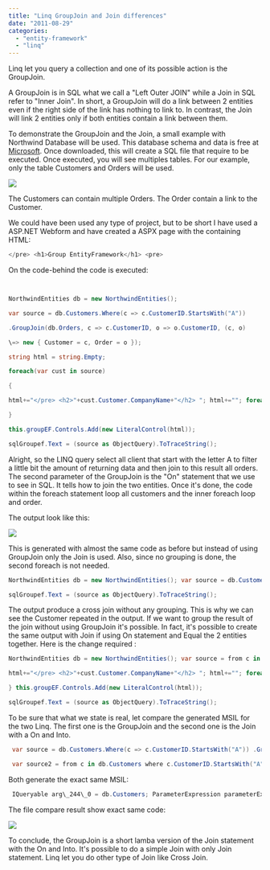 ```yaml
---
title: "Linq GroupJoin and Join differences"
date: "2011-08-29"
categories: 
  - "entity-framework"
  - "linq"
---
```


Linq let you query a collection and one of its possible action is the GroupJoin.

A GroupJoin is in SQL what we call a "Left Outer JOIN" while a Join in SQL refer to "Inner Join". In short, a GroupJoin will do a link between 2 entities even if the right side of the link has nothing to link to. In contrast, the Join will link 2 entities only if both entities contain a link between them.

To demonstrate the GroupJoin and the Join, a small example with Northwind Database will be used. This database schema and data is free at [Microsoft](http://www.microsoft.com/download/en/details.aspx?id=23654 "Microsoft's Northwind database"). Once downloaded, this will create a SQL file that require to be executed. Once executed, you will see multiples tables. For our example, only the table Customers and Orders will be used.

![](images/customersandordersNorthwind-257x300.png)

The Customers can contain multiple Orders. The Order contain a link to the Customer.

We could have been used any type of project, but to be short I have used a ASP.NET Webform and have created a ASPX page with the containing HTML:


```csharp
</pre> <h1>Group EntityFramework</h1> <pre> 
```

On the code-behind the code is executed:


```csharp


NorthwindEntities db = new NorthwindEntities();

var source = db.Customers.Where(c => c.CustomerID.StartsWith("A"))

.GroupJoin(db.Orders, c => c.CustomerID, o => o.CustomerID, (c, o)

\=> new { Customer = c, Order = o });

string html = string.Empty;

foreach(var cust in source)

{

html+="</pre> <h2>"+cust.Customer.CompanyName+"</h2> "; html+=""; foreach (var order in cust.Order) { html+=""; } html += " <table> <tbody> <tr> <th>Order id</th> <th>Order date</th> </tr> <tr> <td>" + order.OrderID + "</td> <td>"+order.OrderDate+"</td> </tr> </tbody> </table> <pre>";

}

this.groupEF.Controls.Add(new LiteralControl(html));

sqlGroupef.Text = (source as ObjectQuery).ToTraceString();


```

Alright, so the LINQ query select all client that start with the letter A to filter a little bit the amount of returning data and then join to this result all orders. The second parameter of the GroupJoin is the "On" statement that we use to see in SQL. It tells how to join the two entities. Once it's done, the code within the foreach statement loop all customers and the inner foreach loop and order.

The output look like this:

![](images/join-139x300.png)

This is generated with almost the same code as before but instead of using GroupJoin only the Join is used. Also, since no grouping is done, the second foreach is not needed.

```csharp
NorthwindEntities db = new NorthwindEntities(); var source = db.Customers.Where(c => c.CustomerID.StartsWith("A")) .Join(db.Orders, c => c.CustomerID, o => o.CustomerID, (c, o) => new { Customer = c, Order = o }); string html = string.Empty; foreach(var cust in source) { html+="</pre> <h2>"+cust.Customer.CompanyName+"</h2> "; html+=""; html+=""; html+=" <table> <tbody> <tr> <th>Order id</th> <th>Order date</th> </tr> <tr> <td>" + cust.Order.OrderID + "</td> <td>"+ cust.Order.OrderDate+"</td> </tr> </tbody> </table> <pre> "; } this.groupEF.Controls.Add(new LiteralControl(html));

sqlGroupef.Text = (source as ObjectQuery).ToTraceString(); 
```

The output produce a cross join without any grouping. This is why we can see the Customer repeated in the output. If we want to group the result of the join without using GroupJoin it's possible. In fact, it's possible to create the same output with Join if using On statement and Equal the 2 entities together. Here is the change required :

```csharp
NorthwindEntities db = new NorthwindEntities(); var source = from c in db.Customers where c.CustomerID.StartsWith("A") join o in db.Orders on c.CustomerID equals o.CustomerID into g select new { Customer = c, Order = g }; string html = string.Empty; foreach(var cust in source) {

html+="</pre> <h2>"+cust.Customer.CompanyName+"</h2> "; html+=""; foreach (var order in cust.Order) { html+=""; } html += " <table> <tbody> <tr> <th>Order id</th> <th>Order date</th> </tr> <tr> <td>" + order.OrderID + "</td> <td>"+ order.OrderDate+"</td> </tr> </tbody> </table> <pre> ";

} this.groupEF.Controls.Add(new LiteralControl(html));

sqlGroupef.Text = (source as ObjectQuery).ToTraceString(); 
```

To be sure that what we state is real, let compare the generated MSIL for the two Linq. The first one is the GroupJoin and the second one is the Join with a On and Into.


```csharp
 var source = db.Customers.Where(c => c.CustomerID.StartsWith("A")) .GroupJoin(db.Orders, c => c.CustomerID, o => o.CustomerID, (c, o) => new { Customer = c, Order = o }); 
``` 
```csharp
 var source2 = from c in db.Customers where c.CustomerID.StartsWith("A") join o in db.Orders on c.CustomerID equals o.CustomerID into g select new { Customer = c, Order = g }; 
```

Both generate the exact same MSIL:


```csharp
 IQueryable arg\_244\_0 = db.Customers; ParameterExpression parameterExpression = Expression.Parameter(typeof(Customers), "c"); IQueryable arg\_381\_0 = arg\_244\_0.Where(Expression.Lambda>(Expression.Call(Expression.Property(parameterExpression, (MethodInfo)MethodBase.GetMethodFromHandle(ldtoken(get\_CustomerID()))), (MethodInfo)MethodBase.GetMethodFromHandle(ldtoken(StartsWith())), new Expression[] { Expression.Constant("A", typeof(string)) }), new ParameterExpression[] { parameterExpression })); IEnumerable arg\_381\_1 = db.Orders; parameterExpression = Expression.Parameter(typeof(Customers), "c"); Expression> arg\_381\_2 = Expression.Lambda>(Expression.Property(parameterExpression, (MethodInfo)MethodBase.GetMethodFromHandle(ldtoken(get\_CustomerID()))), new ParameterExpression[] { parameterExpression }); parameterExpression = Expression.Parameter(typeof(Orders), "o"); Expression> arg\_381\_3 = Expression.Lambda>(Expression.Property(parameterExpression, (MethodInfo)MethodBase.GetMethodFromHandle(ldtoken(get\_CustomerID()))), new ParameterExpression[] { parameterExpression }); parameterExpression = Expression.Parameter(typeof(Customers), "c"); ParameterExpression parameterExpression2 = Expression.Parameter(typeof(IEnumerable), "o"); var source = arg\_381\_0.GroupJoin(arg\_381\_1, arg\_381\_2, arg\_381\_3, Expression.Lambda(Expression.New((ConstructorInfo)MethodBase.GetMethodFromHandle(ldtoken(.ctor()), typeof(<>f\_\_AnonymousType0>).TypeHandle), new Expression[] { parameterExpression, parameterExpression2 }, new MethodInfo[] { (MethodInfo)MethodBase.GetMethodFromHandle(ldtoken(get\_Customer()), typeof(<>f\_\_AnonymousType0>).TypeHandle), (MethodInfo)MethodBase.GetMethodFromHandle(ldtoken(get\_Order()), typeof(<>f\_\_AnonymousType0>).TypeHandle) }), new ParameterExpression[] { parameterExpression, parameterExpression2 })); 
```

The file compare result show exact same code:

![](images/filematch-300x164.png)

To conclude, the GroupJoin is a short lamba version of the Join statement with the On and Into. It's possible to do a simple Join with only Join statement. Linq let you do other type of Join like Cross Join.
